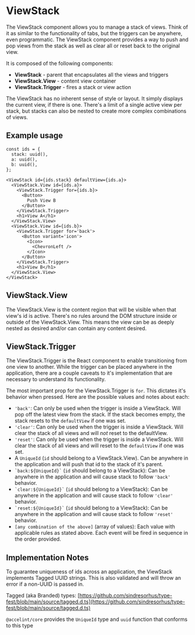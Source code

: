 

<Meta of={ViewStackStories}/>

# ViewStack

The ViewStack component allows you to manage a stack of views. Think of it as similar to the functionality of tabs, but the triggers can be anywhere, even programmatic. The ViewStack component provides a way to push and pop views from the stack as well as clear all or reset back to the original view.

It is composed of the following components:

- **ViewStack** - parent that encapsulates all the views and triggers
- **ViewStack.View** - content view container
- **ViewStack.Trigger** - fires a stack or view action

The ViewStack has no inherent sense of style or layout. It simply displays the current view, if there is one. There's a limit of a single active view per stack, but stacks can also be nested to create more complex combinations of views.

## Example usage
```
const ids = {
  stack: uuid(),
  a: uuid(),
  b: uuid(),
};

<ViewStack id={ids.stack} defaultView={ids.a}>
  <ViewStack.View id={ids.a}>
    <ViewStack.Trigger for={ids.b}>
      <Button>
        Push View B
      </Button>
    </ViewStack.Trigger>
    <h1>View A</h1>
  </ViewStack.View>
  <ViewStack.View id={ids.b}>
    <ViewStack.Trigger for='back'>
      <Button variant='icon'>
        <Icon>
          <ChevronLeft />
        </Icon>
      </Button>
    </ViewStack.Trigger>
    <h1>View B</h1>
  </ViewStack.View>
</ViewStack>
```

<Canvas of={ViewStackStories.Default} />

## ViewStack.View

The ViewStack.View is the content region that will be visible when that view's id is active. There's no rules around the DOM structure inside or outside of the ViewStack.View. This means the view can be as deeply nested as desired and/or can contain any content desired.

## ViewStack.Trigger

The ViewStack.Trigger is the React component to enable transitioning from one view to another. While the trigger can be placed anywhere in the application, there are a couple caveats to it's implementation that are necessary to understand its functionality.

The most important prop for the ViewStack.Trigger is `for`. This dictates it's behavior when pressed. Here are the possible values and notes about each:

- `'back'`: Can only be used when the trigger is inside a ViewStack. Will pop off the latest view from the stack. If the stack becomes empty, the stack resets to the `defaultView` if one was set.
- `'clear'`: Can only be used when the trigger is inside a ViewStack. Will clear the stack of all views and will _not_ reset to the defaultView.
- `'reset'`: Can only be used when the trigger is inside a ViewStack. Will clear the stack of all views and will reset to the `defaultView` if one was set.
- A `UniqueId` (`id` should belong to a ViewStack.View). Can be anywhere in the application and will push that id to the stack of it's parent.
- ``` `back:${UniqueId}` ``` (`id` should belong to a ViewStack): Can be anywhere in the application and will cause stack to follow `'back'` behavior.
- ``` `clear:${UniqueId}` ``` (`id` should belong to a ViewStack): Can be anywhere in the application and will cause stack to follow `'clear'` behavior.
- ``` `reset:${UniqueId}` ``` (`id` should belong to a ViewStack): Can be anywhere in the application and will cause stack to follow `'reset'` behavior.
- `[any combination of the above]` (array of values): Each value with applicable rules as stated above. Each event will be fired in sequence in the order provided.

## Implementation Notes
To guarantee uniqueness of ids across an application, the ViewStack implements Tagged UUID strings. This is also validated and will throw an error if a non-UUID is passed in.

Tagged (aka Branded) types: [https://github.com/sindresorhus/type-fest/blob/main/source/tagged.d.ts](https://github.com/sindresorhus/type-fest/blob/main/source/tagged.d.ts)

`@accelint/core` provides the `UniqueId` type and `uuid` function that conforms to this type
